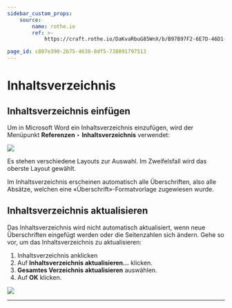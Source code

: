 ```yaml
---
sidebar_custom_props:
    source:
        name: rothe.io
        ref: >-
            https://craft.rothe.io/DaKvaRbuG85WnX/b/B97B97F2-6E7D-46D1-AF49-26E9488592D9/1.5-%E2%80%94-Inhaltsverzeichnis

page_id: c807e390-2b75-4638-8df5-738091797513
---
```


# Inhaltsverzeichnis

## Inhaltsverzeichnis einfügen

Um in Microsoft Word ein Inhaltsverzeichnis einzufügen, wird der Menüpunkt **Referenzen** ‣ **Inhaltsverzeichnis** verwendet:

![](img/word-table-of-contents-1.jpg)

Es stehen verschiedene Layouts zur Auswahl. Im Zweifelsfall wird das oberste Layout gewählt.

Im Inhaltsverzeichnis erscheinen automatisch alle Überschriften, also alle Absätze, welchen eine «Überschrift»-Formatvorlage zugewiesen wurde.

## Inhaltsverzeichnis aktualisieren

Das Inhaltsverzeichnis wird nicht automatisch aktualisiert, wenn neue Überschriften eingefügt werden oder die Seitenzahlen sich ändern. Gehe so vor, um das Inhaltsverzeichnis zu aktualisieren:

1. Inhaltsverzeichnis anklicken
2. Auf **Inhaltsverzeichnis aktualisieren…** klicken.
3. **Gesamtes Verzeichnis aktualisieren** auswählen.
4. Auf **OK** klicken.

![](img/word-table-of-contents-2.png)

---
